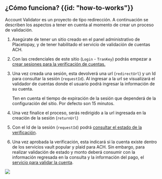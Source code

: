 ## ¿Cómo funciona? {{id: "how-to-works"}}

Account Validator es un proyecto de tipo redirección. A continuación se describen los aspectos a tener en cuenta al momento de crear un proceso de validación.

1. Asegúrate de tener un sitio creado en el panel administrativo de Placetopay, y de tener habilitado el servicio de validación de cuentas ACH.
2. Con las credenciales de este sitio (`Login` - `TranKey`) podrás empezar a [crear sesiones para la verificación de cuentas.](/account-validator/api/session)
3. Una vez creada una sesión, esta devolverá una url (`redirectUrl`) y un Id para consultar la sesión (`requestId`). Al ingresar a la url se visualizará el validador de cuentas donde el usuario podrá ingresar la información de su cuenta.

    <Note>
      Ten en cuenta el tiempo de expiración de la sesión que dependerá de la configuración del sitio. Por defecto son 15 minutos.
    </Note>

1. Una vez finalice el proceso, serás redirigido a la url ingresada en la creación de la sesión (`returnUrl`)
2. Con el Id de la sesión (`requestId`) podrá [consultar el estado de la verificación](/account-validator/api/session).
3. Una vez aprobada la verificación, esta indicará si la cuenta existe dentro de los servicios vault popular y plaid para ACH. Sin embargo, para realizar validación de estado y monto deberá consumir con la información regresada en la consulta y la información del pago, el [servicio para validar la cuenta](/account-validator/api/validate-existing-account).

<img src="/Account_validator/account_validator1.png"/>
